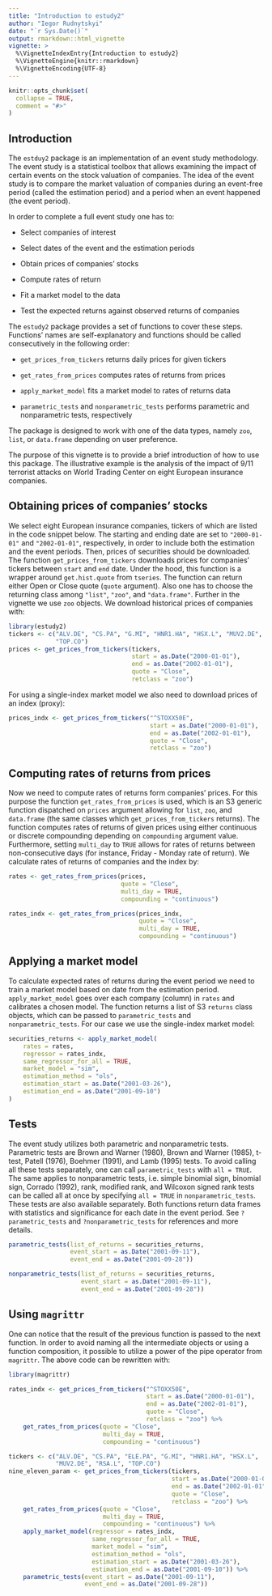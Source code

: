 ```yaml
---
title: "Introduction to estudy2"
author: "Iegor Rudnytskyi"
date: "`r Sys.Date()`"
output: rmarkdown::html_vignette
vignette: >
  %\VignetteIndexEntry{Introduction to estudy2}
  %\VignetteEngine{knitr::rmarkdown}
  %\VignetteEncoding{UTF-8}
---
```


```r
knitr::opts_chunk$set(
  collapse = TRUE,
  comment = "#>"
)
```

## Introduction

The `estduy2` package is an implementation of an event study methodology. The event study is a statistical toolbox that allows examining the impact of certain events on the stock valuation of companies. The idea of the event study is to compare the market valuation of companies during an event-free period (called the estimation period) and a period when an event happened (the event period).

In order to complete a full event study one has to:

* Select companies of interest

* Select dates of the event and the estimation periods

* Obtain prices of companies' stocks

* Compute rates of return

* Fit a market model to the data

* Test the expected returns against observed returns of companies

The `estudy2` package provides a set of functions to cover these steps. Functions' names are self-explanatory and functions should be called consecutively in the following order:

* `get_prices_from_tickers` returns daily prices for given tickers 

* `get_rates_from_prices` computes rates of returns from prices

* `apply_market_model` fits a market model to rates of returns data

* `parametric_tests` and `nonparametric_tests` performs parametric and nonparametric tests, respectively

The package is designed to work with one of the data types, namely `zoo`, `list`, or `data.frame` depending on user preference.

The purpose of this vignette is to provide a brief introduction of how to use this package. The illustrative example is the analysis of the impact of 9/11 terrorist attacks on World Trading Center on eight European insurance companies.

## Obtaining prices of companies' stocks

We select eight European insurance companies, tickers of which are listed in the code snippet below. The starting and ending date are set to `"2000-01-01"` and `"2002-01-01"`, respectively, in order to include both the estimation and the event periods. Then, prices of securities should be downloaded. The function `get_prices_from_tickers` downloads prices for companies' tickers between `start` and `end` date. Under the hood, this function is a wrapper around `get.hist.quote` from `tseries`. The function can return either Open or Close quote (`quote` argument). Also one has to choose the returning class among `"list"`, `"zoo"`, and `"data.frame"`. Further in the vignette we use `zoo` objects. We download historical prices of companies with:

```r
library(estudy2)
tickers <- c("ALV.DE", "CS.PA", "G.MI", "HNR1.HA", "HSX.L", "MUV2.DE", "RSA.L",
             "TOP.CO")
prices <- get_prices_from_tickers(tickers, 
                                  start = as.Date("2000-01-01"),
                                  end = as.Date("2002-01-01"),
                                  quote = "Close",
                                  retclass = "zoo")
```

For using a single-index market model we also need to download prices of an index (proxy):

```r
prices_indx <- get_prices_from_tickers("^STOXX50E",
                                       start = as.Date("2000-01-01"),
                                       end = as.Date("2002-01-01"),
                                       quote = "Close",
                                       retclass = "zoo")
```

## Computing rates of returns from prices
Now we need to compute rates of returns form companies' prices. For this purpose the function `get_rates_from_prices` is used, which is an S3 generic function dispatched on `prices` argument allowing for `list`, `zoo`, and `data.frame` (the same classes which `get_prices_from_tickers` returns). The function computes rates of returns of given prices using either continuous or discrete compounding depending on `compounding` argument value. Furthermore, setting `multi_day` to `TRUE` allows for rates of returns between non-consecutive days (for instance, Friday - Monday rate of return). We calculate rates of returns of companies and the index by:

```r
rates <- get_rates_from_prices(prices,
                               quote = "Close",
                               multi_day = TRUE,
                               compounding = "continuous")

rates_indx <- get_rates_from_prices(prices_indx, 
                                    quote = "Close",
                                    multi_day = TRUE,
                                    compounding = "continuous")
```

## Applying a market model

To calculate expected rates of returns during the event period we need to train a market model based on date from the estimation period. `apply_market_model` goes over each company (column) in `rates` and calibrates a chosen model. The function returns a list of S3 `returns` class objects, which can be passed to `parametric_tests` and `nonparametric_tests`. For our case we use the single-index market model:

```r
securities_returns <- apply_market_model(
    rates = rates,
    regressor = rates_indx,
    same_regressor_for_all = TRUE,
    market_model = "sim",
    estimation_method = "ols",
    estimation_start = as.Date("2001-03-26"),
    estimation_end = as.Date("2001-09-10")
)
```

## Tests

The event study utilizes both parametric and nonparametric tests. Parametric tests are Brown and Warner (1980), Brown and Warner (1985), t-test, Patell (1976), Boehmer (1991), and Lamb (1995) tests. To avoid calling all these tests separately, one can call `parametric_tests` with `all = TRUE`. The same applies to nonparametric tests, i.e. simple binomial sign, binomial sign, Corrado (1992), rank, modified rank, and Wilcoxon signed rank tests can be called all at once by specifying `all = TRUE` in `nonparametric_tests`. These tests are also available separately. Both functions return data frames with statistics and significance for each date in the event period. See `?parametric_tests` and `?nonparametric_tests` for references and more details.

```r
parametric_tests(list_of_returns = securities_returns,
                 event_start = as.Date("2001-09-11"),
                 event_end = as.Date("2001-09-28"))

nonparametric_tests(list_of_returns = securities_returns,
                    event_start = as.Date("2001-09-11"),
                    event_end = as.Date("2001-09-28"))

```

## Using `magrittr`

One can notice that the result of the previous function is passed to the next function. In order to avoid naming all the intermediate objects or using a function composition, it possible to utilize a power of the pipe operator from `magrittr`. The above code can be rewritten with: 

```r
library(magrittr)

rates_indx <- get_prices_from_tickers("^STOXX50E",
                                      start = as.Date("2000-01-01"),
                                      end = as.Date("2002-01-01"),
                                      quote = "Close",
                                      retclass = "zoo") %>%
    get_rates_from_prices(quote = "Close",
                          multi_day = TRUE,
                          compounding = "continuous")

tickers <- c("ALV.DE", "CS.PA", "ELE.PA", "G.MI", "HNR1.HA", "HSX.L",
             "MUV2.DE", "RSA.L", "TOP.CO")
nine_eleven_param <- get_prices_from_tickers(tickers,
                                             start = as.Date("2000-01-01"),
                                             end = as.Date("2002-01-01"),
                                             quote = "Close",
                                             retclass = "zoo") %>%
    get_rates_from_prices(quote = "Close",
                          multi_day = TRUE,
                          compounding = "continuous") %>%
    apply_market_model(regressor = rates_indx,
                       same_regressor_for_all = TRUE,
                       market_model = "sim",
                       estimation_method = "ols",
                       estimation_start = as.Date("2001-03-26"),
                       estimation_end = as.Date("2001-09-10")) %>%
    parametric_tests(event_start = as.Date("2001-09-11"),
                     event_end = as.Date("2001-09-28"))
```
